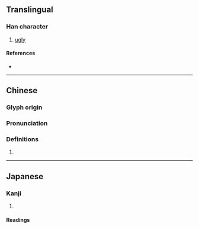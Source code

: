 {{character info/new}}
==Translingual==

===Han character===
{{Han char|rn=38|rad=女|as=08|sn=11|four=44481|canj=VTMC|ids=⿰女其}}

# [[ugly]]

====References====
* {{Han ref|kx=0263.330|dkj=06368|dj=0530.210|hdz=21055.090|uh=5A38|ud=23096|bh=D4D3|bd=54483}}

----

==Chinese==
{{zh-forms}}

===Glyph origin===
{{Han etym}}

===Pronunciation===
{{zh-pron
|m=qī
|c=hei1
|mc=y
|oc=y
|cat=
}}

===Definitions===
{{zh-hanzi}}

# {{rfdef|zh}}

----

==Japanese==

===Kanji===
{{ja-kanji|grade=|rs=女08}}

# {{defn|lang=ja|sort=女08}}

====Readings====
{{ja-readings|on=[[き]] (ki)|kun=[[みにくい]] (minikui)}}